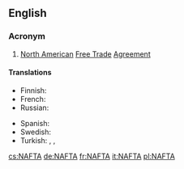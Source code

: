 {{also|nafta}}
==English==

{{wikipedia}}

===Acronym===
{{head|en|acronym}}

# [[North American]] [[free trade|Free Trade]] [[agreement|Agreement]]

====Translations====
{{trans-top|North American Free Trade Agreement}}
* Finnish: {{t|fi|NAFTA}}
* French: {{t|fr|ALÉNA}}
* Russian: {{t|ru|НАФТА|f|tr=NÁFTA|sc=Cyrl}}
{{trans-mid}}
* Spanish: {{t|es|TLCAN}}
* Swedish: {{t|sv|NAFTA}}
* Turkish: {{t|tr|KASTA}}, {{t|tr|KAÜSTA}}, {{t|tr|NAFTA}}
{{trans-bottom}}

[[cs:NAFTA]]
[[de:NAFTA]]
[[fr:NAFTA]]
[[it:NAFTA]]
[[pl:NAFTA]]